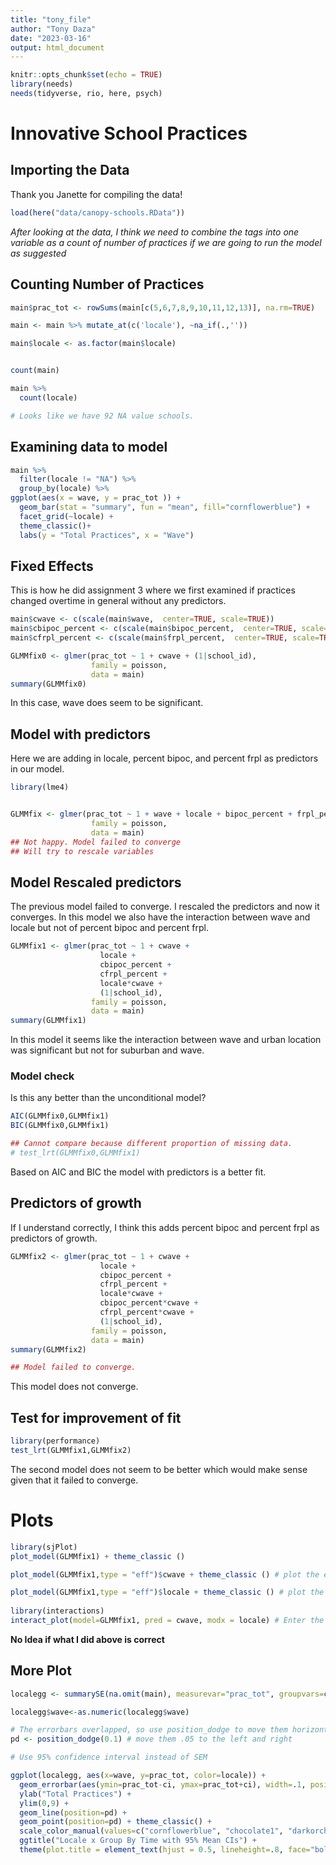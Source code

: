 ```yaml
---
title: "tony_file"
author: "Tony Daza"
date: "2023-03-16"
output: html_document
---
```


```r
knitr::opts_chunk$set(echo = TRUE)
library(needs)
needs(tidyverse, rio, here, psych)
```

# Innovative School Practices   
## Importing the Data  

Thank you Janette for compiling the data!

```r

load(here("data/canopy-schools.RData"))


```

*After looking at the data, I think we need to combine the tags into one variable as a count of number of practices if we are going to run the model as suggested*

## Counting Number of Practices  

```r
main$prac_tot <- rowSums(main[c(5,6,7,8,9,10,11,12,13)], na.rm=TRUE)

main <- main %>% mutate_at(c('locale'), ~na_if(.,''))

main$locale <- as.factor(main$locale)


count(main)

main %>%
  count(locale)

# Looks like we have 92 NA value schools.

```

## Examining data to model   

```r

main %>%
  filter(locale != "NA") %>%
  group_by(locale) %>%
ggplot(aes(x = wave, y = prac_tot )) +           
  geom_bar(stat = "summary", fun = "mean", fill="cornflowerblue") + 
  facet_grid(~locale) + 
  theme_classic()+
  labs(y = "Total Practices", x = "Wave")


```


## Fixed Effects  

This is how he did assignment 3 where we first examined if practices changed overtime in general without any predictors. 

```r

main$cwave <- c(scale(main$wave,  center=TRUE, scale=TRUE))
main$cbipoc_percent <- c(scale(main$bipoc_percent,  center=TRUE, scale=TRUE)) 
main$cfrpl_percent <- c(scale(main$frpl_percent,  center=TRUE, scale=TRUE))

GLMMfix0 <- glmer(prac_tot ~ 1 + cwave + (1|school_id), 
                  family = poisson, 
                  data = main) 
summary(GLMMfix0)

```
In this case, wave does seem to be significant. 

## Model with predictors  

Here we are adding in locale, percent bipoc, and percent frpl as predictors in our model. 

```r
library(lme4) 


GLMMfix <- glmer(prac_tot ~ 1 + wave + locale + bipoc_percent + frpl_percent + (1|school_id), 
                  family = poisson, 
                  data = main) 
## Not happy. Model failed to converge
## Will try to rescale variables

```

## Model Rescaled predictors   

The previous model failed to converge. I rescaled the predictors and now it converges. In this model we also have the interaction between wave and locale but not of percent bipoc and percent frpl.  

```r


GLMMfix1 <- glmer(prac_tot ~ 1 + cwave + 
                    locale + 
                    cbipoc_percent + 
                    cfrpl_percent + 
                    locale*cwave +
                    (1|school_id), 
                  family = poisson, 
                  data = main) 
summary(GLMMfix1)


```

In this model it seems like the interaction between wave and urban location was significant but not for suburban and wave. 

### Model check   
Is this any better than the unconditional model? 

```r

AIC(GLMMfix0,GLMMfix1)
BIC(GLMMfix0,GLMMfix1)

## Cannot compare because different proportion of missing data.  
# test_lrt(GLMMfix0,GLMMfix1) 

```

Based on AIC and BIC the model with predictors is a better fit.  

## Predictors of growth  

If I understand correctly, I think this adds percent bipoc and percent frpl as predictors of growth. 

```r

GLMMfix2 <- glmer(prac_tot ~ 1 + cwave + 
                    locale + 
                    cbipoc_percent + 
                    cfrpl_percent + 
                    locale*cwave +
                    cbipoc_percent*cwave +
                    cfrpl_percent*cwave +
                    (1|school_id), 
                  family = poisson, 
                  data = main) 
summary(GLMMfix2)

## Model failed to converge. 

```

This model does not converge. 

## Test for improvement of fit

```r

library(performance)
test_lrt(GLMMfix1,GLMMfix2)

```

The second model does not seem to be better which would make sense given that it failed to converge.

# Plots  

```r
library(sjPlot)
plot_model(GLMMfix1) + theme_classic () 

plot_model(GLMMfix1,type = "eff")$cwave + theme_classic () # plot the effect of Time (Wave) 

plot_model(GLMMfix1,type = "eff")$locale + theme_classic () # plot the effect of locale 
 
library(interactions) 
interact_plot(model=GLMMfix1, pred = cwave, modx = locale) # Enter the predictor of growth in the final model 
```




**No Idea if what I did above is correct**

## More Plot  

```r
localegg <- summarySE(na.omit(main), measurevar="prac_tot", groupvars=c("locale","wave")) 

localegg$wave<-as.numeric(localegg$wave)

# The errorbars overlapped, so use position_dodge to move them horizontally
pd <- position_dodge(0.1) # move them .05 to the left and right

# Use 95% confidence interval instead of SEM

ggplot(localegg, aes(x=wave, y=prac_tot, color=locale)) + 
  geom_errorbar(aes(ymin=prac_tot-ci, ymax=prac_tot+ci), width=.1, position=pd) +
  ylab("Total Practices") +
  ylim(0,9) +
  geom_line(position=pd) +
  geom_point(position=pd) + theme_classic() + 
  scale_color_manual(values=c("cornflowerblue", "chocolate1", "darkorchid2")) +
  ggtitle("Locale x Group By Time with 95% Mean CIs") +
  theme(plot.title = element_text(hjust = 0.5, lineheight=.8, face="bold"))
  

```
